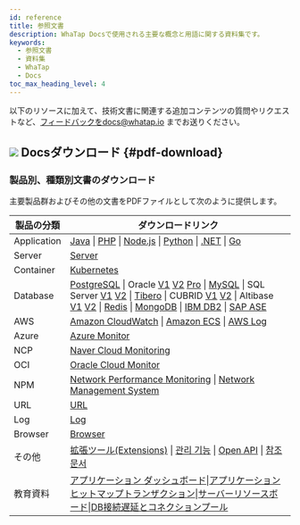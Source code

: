 ```yaml
---
id: reference
title: 参照文書
description: WhaTap Docsで使用される主要な概念と用語に関する資料集です。
keywords:
  - 参照文書
  - 資料集
  - WhaTap
  - Docs
toc_max_heading_level: 4
---
```


以下のリソースに加えて、技術文書に関連する追加コンテンツの質問やリクエストなど、フィードバックをdocs@whatap.io までお送りください。


<DocCardList/>

## ![](/img/ic-pdf-download.svg) Docsダウンロード {#pdf-download}

### 製品別、種類別文書のダウンロード

主要製品群およびその他の文書をPDFファイルとして次のように提供します。

<div class='download-pdf'>

| 製品の分類     | ダウンロードリンク                                                                                                                                                                                                                                                                                                                                                                                                                                                                                                                                                                                                                                                                                                                                                                                                                                                                                                                                                                                                                                                                                                                                                                                                                                                                                                                                                                                                                                                                                                                                                                                                                                                                                                  |
| ----------- | -------------------------------------------------------------------------------------------------------------------------------------------------------------------------------------------------------------------------------------------------------------------------------------------------------------------------------------------------------------------------------------------------------------------------------------------------------------------------------------------------------------------------------------------------------------------------------------------------------------------------------------------------------------------------------------------------------------------------------------------------------------------------------------------------------------------------------------------------------------------------------------------------------------------------------------------------------------------------------------------------------------------------------------------------------------------------------------------------------------------------------------------------------------------------------------------------------------------------------------------------------------------------------------------------------------------------------------------------------------------------------------------------------------------------------------------------------------------------------------------------------------------------------------------------------------------------------------------------------------------------------------------------------------------------------------------------------------- |
| Application | [Java](https://github.com/whatap/whatap-docs/releases/download/v2.21.0/whatap-apm-java-monitoring.pdf) \| [PHP](https://github.com/whatap/whatap-docs/releases/download/v2.21.0/whatap-apm-php-monitoring.pdf) \| [Node.js](https://github.com/whatap/whatap-docs/releases/download/v2.21.0/whatap-apm-nodejs-monitoring.pdf) \| [Python](https://github.com/whatap/whatap-docs/releases/download/v2.21.0/whatap-apm-python-monitoring.pdf) \| [.NET](https://github.com/whatap/whatap-docs/releases/download/v2.21.0/whatap-apm-dotnet-monitoring.pdf) \| [Go](https://github.com/whatap/whatap-docs/releases/download/v2.21.0/whatap-apm-go-monitoring.pdf)                                                                                                                                                                                                                                                                                                                                                                                                                                                                                                                                                                                                                                                                                                                                                                                                                                                                                                                                                                                                                                                  |
| Server      | [Server](https://github.com/whatap/whatap-docs/releases/download/v2.21.0/whatap-server-monitoring.pdf)                                                                                                                                                                                                                                                                                                                                                                                                                                                                                                                                                                                                                                                                                                                                                                                                                                                                                                                                                                                                                                                                                                                                                                                                                                                                                                                                                                                                                                                                                                                                                                                                         |
| Container   | [Kubernetes](https://github.com/whatap/whatap-docs/releases/download/v2.21.0/whatap-kubernetes-monitoring.pdf)                                                                                                                                                                                                                                                                                                                                                                                                                                                                                                                                                                                                                                                                                                                                                                                                                                                                                                                                                                                                                                                                                                                                                                                                                                                                                                                                                                                                                                                                                                                                                                                                 |
| Database    | [PostgreSQL](https://github.com/whatap/whatap-docs/releases/download/v2.21.0/whatap-db-postgresql-monitoring.pdf) \| Oracle [V1](https://content.whatap.io/24/07/01/003046whatap-db-oracle-monitoring.pdf) [V2](https://github.com/whatap/whatap-docs/releases/download/v2.21.0/whatap-db-oracle-v2-monitoring.pdf) [Pro](https://github.com/whatap/whatap-docs/releases/download/v2.21.0/whatap-db-oracle-pro-monitoring.pdf) \| [MySQL](https://github.com/whatap/whatap-docs/releases/download/v2.21.0/whatap-db-mysql-monitoring.pdf) \| SQL Server [V1](https://content.whatap.io/24/11/01/003310whatap-db-mssql-monitoring.pdf) [V2](https://github.com/whatap/whatap-docs/releases/download/v2.21.0/whatap-db-mssql-monitoring.pdf) \| [Tibero](https://github.com/whatap/whatap-docs/releases/download/v2.21.0/whatap-db-tibero-monitoring.pdf) \| CUBRID [V1](https://content.whatap.io/24/09/02/042728whatap-db-cubrid-monitoring.pdf) [V2](https://github.com/whatap/whatap-docs/releases/download/v2.21.0/whatap-db-cubrid-monitoring.pdf) \| Altibase [V1](https://content.whatap.io/24/08/01/044450whatap-db-altibase-monitoring.pdf) [V2](https://github.com/whatap/whatap-docs/releases/download/v2.21.0/whatap-db-altibase-monitoring.pdf) \| [Redis](https://github.com/whatap/whatap-docs/releases/download/v2.21.0/whatap-db-redis-monitoring.pdf) \| [MongoDB](https://github.com/whatap/whatap-docs/releases/download/v2.21.0/whatap-db-mongodb-monitoring.pdf) \| [IBM DB2](https://github.com/whatap/whatap-docs/releases/download/v2.21.0/whatap-db-db2-monitoring.pdf) \| [SAP ASE](https://github.com/whatap/whatap-docs/releases/download/v2.21.0/whatap-db-sapase-monitoring.pdf) |
| AWS         | [Amazon CloudWatch](https://github.com/whatap/whatap-docs/releases/download/v2.21.0/whatap-amazon-cloudwatch.pdf) \| [Amazon ECS](https://github.com/whatap/whatap-docs/releases/download/v2.21.0/whatap-amazon-ecs.pdf) \| [AWS Log](https://github.com/whatap/whatap-docs/releases/download/v2.21.0/whatap-aws-log-monitoring.pdf)                                                                                                                                                                                                                                                                                                                                                                                                                                                                                                                                                                                                                                                                                                                                                                                                                                                                                                                                                                                                                                                                                                                                                                                                                                                                                                                                                                           |
| Azure       | [Azure Monitor](https://github.com/whatap/whatap-docs/releases/download/v2.21.0/whatap-azure.pdf)                                                                                                                                                                                                                                                                                                                                                                                                                                                                                                                                                                                                                                                                                                                                                                                                                                                                                                                                                                                                                                                                                                                                                                                                                                                                                                                                                                                                                                                                                                                                                                                                              |
| NCP         | [Naver Cloud Monitoring](https://github.com/whatap/whatap-docs/releases/download/v2.21.0/whatap-ncloud.pdf)                                                                                                                                                                                                                                                                                                                                                                                                                                                                                                                                                                                                                                                                                                                                                                                                                                                                                                                                                                                                                                                                                                                                                                                                                                                                                                                                                                                                                                                                                                                                                                                                    |
| OCI         | [Oracle Cloud Monitor](https://github.com/whatap/whatap-docs/releases/download/v2.21.0/whatap-oracle-cloud.pdf)                                                                                                                                                                                                                                                                                                                                                                                                                                                                                                                                                                                                                                                                                                                                                                                                                                                                                                                                                                                                                                                                                                                                                                                                                                                                                                                                                                                                                                                                                                                                                                                                |
| NPM         | [Network Performance Monitoring](https://github.com/whatap/whatap-docs/releases/download/v2.21.0/whatap-network-performance-monitoring.pdf) \| [Network Management System](https://github.com/whatap/whatap-docs/releases/download/v2.21.0/whatap-network-management-monitoring.pdf)                                                                                                                                                                                                                                                                                                                                                                                                                                                                                                                                                                                                                                                                                                                                                                                                                                                                                                                                                                                                                                                                                                                                                                                                                                                                                                                                                                                                                           |
| URL         | [URL](https://github.com/whatap/whatap-docs/releases/download/v2.21.0/whatap-url-monitoring.pdf)                                                                                                                                                                                                                                                                                                                                                                                                                                                                                                                                                                                                                                                                                                                                                                                                                                                                                                                                                                                                                                                                                                                                                                                                                                                                                                                                                                                                                                                                                                                                                                                                               |
| Log         | [Log](https://github.com/whatap/whatap-docs/releases/download/v2.21.0/whatap-log-monitoring.pdf)                                                                                                                                                                                                                                                                                                                                                                                                                                                                                                                                                                                                                                                                                                                                                                                                                                                                                                                                                                                                                                                                                                                                                                                                                                                                                                                                                                                                                                                                                                                                                                                                               |
| Browser     | [Browser](https://github.com/whatap/whatap-docs/releases/download/v2.21.0/whatap-browser-monitoring.pdf)                                                                                                                                                                                                                                                                                                                                                                                                                                                                                                                                                                                                                                                                                                                                                                                                                                                                                                                                                                                                                                                                                                                                                                                                                                                                                                                                                                                                                                                                                                                                                                                                       |
| その他        | [拡張ツール(Extensions)](https://github.com/whatap/whatap-docs/releases/download/v2.21.0/whatap-extensions.pdf) \| [관리 기능](https://github.com/whatap/whatap-docs/releases/download/v2.21.0/whatap-manage.pdf) \| [Open API](https://content.whatap.io/24/08/01/044452whatap-open-api.pdf) \| [참조 문서](https://github.com/whatap/whatap-docs/releases/download/v2.21.0/whatap-reference.pdf)                                                                                                                                                                                                                                                                                                                                                                                                                                                                                                                                                                                                                                                                                                                                                                                                                                                                                                                                                                                                                                                                                                                                                                                                                                                                                                                    |
| 教育資料      | [アプリケーション ダッシュボード](https://content.whatap.io/24/02/01/052908whatap-best-practice-guides-about-apm-dashboard.pdf)\|[アプリケーション ヒットマップトランザクション](https://content.whatap.io/24/02/01/052909whatap-best-practice-guides-about-apm-hitmap-class.pdf)\|[サーバーリソースボード](https://content.whatap.io/24/02/01/052909whatap-best-practice-guides-about-server-dashboard.pdf)\|[DB接続遅延とコネクションプール](https://content.whatap.io/24/02/01/052909whatap-best-practice-guides-about-apm-dbc.pdf)                                                                                                                                                                                                                                                                                                                                                                                                                                                                                                                                                                                                                                                                                                                                                                                                                                                                                                                                                                                                                                                                                                                                                                                                            |

</div>

